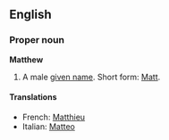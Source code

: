 ==English==
===Proper noun===
'''Matthew'''

#A male [[given name]].  Short form: [[Matt]].

====Translations====
*French: [[Matthieu]]
*Italian: [[Matteo]]